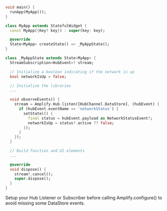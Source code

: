 ```dart
void main() {
  runApp(MyApp());
}

class MyApp extends StatefulWidget {
  const MyApp({Key? key}) : super(key: key);

  @override
  State<MyApp> createState() => _MyAppState();
}

class _MyAppState extends State<MyApp> {
  StreamSubscription<HubEvent>? stream;

  // Initialize a boolean indicating if the network is up
  bool networkIsUp = false;

  // Initialize the libraries
  ...

  void observeEvents() {
    stream = Amplify.Hub.listen([HubChannel.DataStore], (hubEvent) {
      if (hubEvent.eventName == 'networkStatus') {
        setState(() {
          final status = hubEvent.payload as NetworkStatusEvent?;
          networkIsUp = status?.active ?? false;
        });
      }
    });
  }

  // Build function and UI elements
  ...

  @override
  void dispose() {
    stream?.cancel();
    super.dispose();
  }
}
```

<Callout>

Setup your Hub Listener or Subscriber before calling Amplify.configure() to avoid missing some DataStore events.

</Callout>
